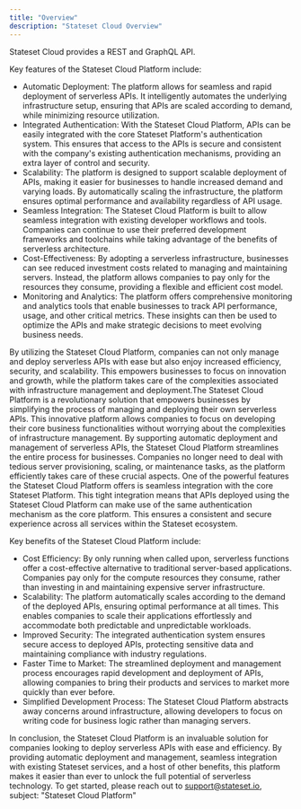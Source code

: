 ```yaml
---
title: "Overview"
description: "Stateset Cloud Overview"
---
```


Stateset Cloud provides a REST and GraphQL API.


Key features of the Stateset Cloud Platform include:

- Automatic Deployment: The platform allows for seamless and rapid deployment of serverless APIs. It intelligently automates the underlying infrastructure setup, ensuring that APIs are scaled according to demand, while minimizing resource utilization.
- Integrated Authentication: With the Stateset Cloud Platform, APIs can be easily integrated with the core Stateset Platform's authentication system. This ensures that access to the APIs is secure and consistent with the company's existing authentication mechanisms, providing an extra layer of control and security.
- Scalability: The platform is designed to support scalable deployment of APIs, making it easier for businesses to handle increased demand and varying loads. By automatically scaling the infrastructure, the platform ensures optimal performance and availability regardless of API usage.
- Seamless Integration: The Stateset Cloud Platform is built to allow seamless integration with existing developer workflows and tools. Companies can continue to use their preferred development frameworks and toolchains while taking advantage of the benefits of serverless architecture.
- Cost-Effectiveness: By adopting a serverless infrastructure, businesses can see reduced investment costs related to managing and maintaining servers. Instead, the platform allows companies to pay only for the resources they consume, providing a flexible and efficient cost model.
- Monitoring and Analytics: The platform offers comprehensive monitoring and analytics tools that enable businesses to track API performance, usage, and other critical metrics. These insights can then be used to optimize the APIs and make strategic decisions to meet evolving business needs.


By utilizing the Stateset Cloud Platform, companies can not only manage and deploy serverless APIs with ease but also enjoy increased efficiency, security, and scalability. This empowers businesses to focus on innovation and growth, while the platform takes care of the complexities associated with infrastructure management and deployment.The Stateset Cloud Platform is a revolutionary solution that empowers businesses by simplifying the process of managing and deploying their own serverless APIs. This innovative platform allows companies to focus on developing their core business functionalities without worrying about the complexities of infrastructure management.
By supporting automatic deployment and management of serverless APIs, the Stateset Cloud Platform streamlines the entire process for businesses. Companies no longer need to deal with tedious server provisioning, scaling, or maintenance tasks, as the platform efficiently takes care of these crucial aspects.
One of the powerful features the Stateset Cloud Platform offers is seamless integration with the core Stateset Platform. This tight integration means that APIs deployed using the Stateset Cloud Platform can make use of the same authentication mechanism as the core platform. This ensures a consistent and secure experience across all services within the Stateset ecosystem.

Key benefits of the Stateset Cloud Platform include:

- Cost Efficiency: By only running when called upon, serverless functions offer a cost-effective alternative to traditional server-based applications. Companies pay only for the compute resources they consume, rather than investing in and maintaining expensive server infrastructure.
- Scalability: The platform automatically scales according to the demand of the deployed APIs, ensuring optimal performance at all times. This enables companies to scale their applications effortlessly and accommodate both predictable and unpredictable workloads.
- Improved Security: The integrated authentication system ensures secure access to deployed APIs, protecting sensitive data and maintaining compliance with industry regulations.
- Faster Time to Market: The streamlined deployment and management process encourages rapid development and deployment of APIs, allowing companies to bring their products and services to market more quickly than ever before.
- Simplified Development Process: The Stateset Cloud Platform abstracts away concerns around infrastructure, allowing developers to focus on writing code for business logic rather than managing servers.


In conclusion, the Stateset Cloud Platform is an invaluable solution for companies looking to deploy serverless APIs with ease and efficiency. By providing automatic deployment and management, seamless integration with existing Stateset services, and a host of other benefits, this platform makes it easier than ever to unlock the full potential of serverless technology.
To get started, please reach out to support@stateset.io, subject: "Stateset Cloud Platform"